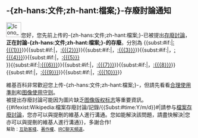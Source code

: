 ==-{zh-hans:文件;zh-hant:檔案;}-存廢討論通知==
[[File:Icono_aviso_borrar.svg|left|40px|link=]]您好，您先前上传的-{zh-hans:文件;zh-hant:檔案;}-已被提出[[Wikipedia:檔案存廢討論|存廢討論]]，'''正在討論-{zh-hans:文件;zh-hant:檔案;}-的存廢'''。分別為
{{<includeonly>subst:</includeonly>#if:{{{1|}}}|[[:{{{1}}}]]}}{{<includeonly>subst:</includeonly>#if:{{{2|}}}|，[[:{{{2}}}]]}}{{<includeonly>subst:</includeonly>#if:{{{3|}}}|，[[:{{{3}}}]]}}{{<includeonly>subst:</includeonly>#if:{{{4|}}}|，[[:{{{4}}}]]}}{{<includeonly>subst:</includeonly>#if:{{{5|}}}|，[[:{{{5}}}]]<br/>}}{{<includeonly>subst:</includeonly>#if:{{{6|}}}|[[:{{{6}}}]]}}{{<includeonly>subst:</includeonly>#if:{{{7|}}}|，[[:{{{7}}}]]}}{{<includeonly>subst:</includeonly>#if:{{{8|}}}|，[[:{{{8}}}]]}}{{<includeonly>subst:</includeonly>#if:{{{9|}}}|，[[:{{{9}}}]]}}{{<includeonly>subst:</includeonly>#if:{{{10|}}}|，[[:{{{10}}}]]}}

維基百科非常歡迎您上传-{zh-hans:文件;zh-hant:檔案;}-，但請先看看[[Wikipedia:合理使用準則|合理使用準則]]和[[Wikipedia:图像使用守则#版权|图像使用守则]]。<br/>被提出存廢討論可能因为圖片缺乏[[Wikipedia:图像版权标志|图像版权标志]]等重要資訊。{{#ifexist:Wikipedia:檔案存廢討論/記錄/{{<includeonly>Subst:</includeonly>#time:Y/m/d}}#{{{1}}}|請参与[[Wikipedia:檔案存廢討論/記錄/{{<includeonly>Subst:</includeonly>#time:Y/m/d}}#{{{1}}}|檔案存廢討論]]，您亦可以與提刪的維基人進行溝通。您如能解決該問題，請盡快解決|您亦可以與提刪的維基人進行溝通}}，多謝合作!<br/><small>幫助：[[維基百科:互助客棧|互助客棧]]、[[Wikipedia:版權FAQ|著作權]]、[[維基百科:IRC聊天頻道|IRC聊天頻道]]。</small>